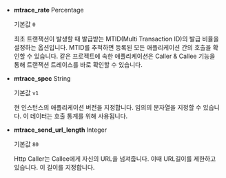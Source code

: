* **mtrace_rate** <span class='type'>Percentage</span>

  기본값 `0`

  최초 트랜잭션이 발생할 때 발급받는 MTID(Multi Transaction ID)의 발급 비율을 설정하는 옵션입니다. MTID를 추적하면 등록된 모든 애플리케이션 간의 호출을 확인할 수 있습니다. 같은 프로젝트에 속한 애플리케이션은 Caller & Callee 기능을 통해 트랜잭션 트레이스를 바로 확인할 수 있습니다.

* **mtrace_spec** <span class='type'>String</span>

  기본값 `v1`

  현 인스턴스의 애플리케이션 버전을 지정합니다. 임의의 문자열을 지정할 수 있습니다. 이 데이터는 호출 통계를 위해 사용됩니다.

* **mtrace_send_url_length** <span class='type'>Integer</span>

  기본값 `80`

  Http Caller는 Callee에게 자신의 URL을 넘져줍니다. 이때 URL길이를 제한하고 있습니다. 이 길이를 지정합니다.
